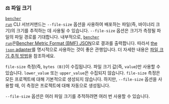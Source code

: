 ### ⚖️ 파일 크기

<code><a href="/ko/docs/explanation/bencher-run/">bencher run</a></code> CLI 서브커맨드는 `--file-size` 옵션을 사용하여
배포하는 파일(즉, 바이너리 크기)의 크기를 추적하는 데 사용될 수 있습니다.
`--file-size` 옵션은 크기가 측정될 파일의 파일 경로를 기대합니다.
내부적으로, <code><a href="/ko/docs/explanation/bencher-run/">bencher run</a></code>은[Bencher Metric Format (BMF) JSON][bmf]으로
결과를 출력합니다.
따라서 [the `json` adapter][json]를 명시적으로 사용하는 것이 좋은 관행입니다.
더 자세한 내용은 [파일 크기 추적 방법][file size]을 참조하세요.

`file-size` 측정(즉, `bytes (B)`)이 수집됩니다.
파일 크기 값(즉, `value`)만 사용할 수 있습니다.
`lower_value` 또는 `upper_value`은 수집되지 않습니다.
`file-size` 측정은 모든 프로젝트에 대해 기본적으로 생성되지 않습니다.
하지만, `--file-size` 옵션을 사용할 때, 이 측정은 프로젝트에 대해 자동으로 생성됩니다.

`--file-size` 옵션은 여러 파일 크기를 추적하려면 여러 번 사용할 수 있습니다.

[json]: #-json

[bmf]: /ko/docs/reference/bencher-metric-format/
[file size]: /ko/docs/how-to/track-file-size/